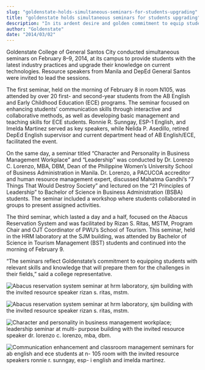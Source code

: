 ```yaml
---
slug: "goldenstate-holds-simultaneous-seminars-for-students-upgrading"
title: "goldenstate holds simultaneous seminars for students upgrading"
description: "In its ardent desire and golden commitment to equip students with the latest updates on..."
author: "Goldenstate"
date: "2014/03/02"
---
```


Goldenstate College of General Santos City conducted simultaneous seminars on February 8–9, 2014, at its campus to provide students with the latest industry practices and upgrade their knowledge on current technologies. Resource speakers from Manila and DepEd General Santos were invited to lead the sessions.

The first seminar, held on the morning of February 8 in room N105, was attended by over 20 first- and second-year students from the AB English and Early Childhood Education (ECE) programs. The seminar focused on enhancing students’ communication skills through interactive and collaborative methods, as well as developing basic management and teaching skills for ECE students. Ronnie R. Sunngay, ESP-1 English, and Imelda Martinez served as key speakers, while Nelida P. Asedillo, retired DepEd English supervisor and current department head of AB English/ECE, facilitated the event.

On the same day, a seminar titled “Character and Personality in Business Management Workplace” and “Leadership” was conducted by Dr. Lorenzo C. Lorenzo, MBA, DBM, Dean of the Philippine Women’s University School of Business Administration in Manila. Dr. Lorenzo, a PACUCOA accreditor and human resource management expert, discussed Mahatma Gandhi’s “7 Things That Would Destroy Society” and lectured on the “21 Principles of Leadership” to Bachelor of Science in Business Administration (BSBA) students. The seminar included a workshop where students collaborated in groups to present assigned activities.

The third seminar, which lasted a day and a half, focused on the Abacus Reservation System and was facilitated by Rizan S. Ritas, MSTM, Program Chair and OJT Coordinator of PWU’s School of Tourism. This seminar, held in the HRM laboratory at the SJM building, was attended by Bachelor of Science in Tourism Management (BST) students and continued into the morning of February 9.

“The seminars reflect Goldenstate’s commitment to equipping students with relevant skills and knowledge that will prepare them for the challenges in their fields,” said a college representative.

![Abacus reservation system seminar at hrm laboratory, sjm building with the invited resource speaker rizan s. ritas, mstm.](https://www.goldenstate.edu.ph/wp-content/uploads/2020/03/goldenstate-seminar-2014-02.jpg)

![Abacus reservation system seminar at hrm laboratory, sjm building with the invited resource speaker rizan s. ritas, mstm.](https://www.goldenstate.edu.ph/wp-content/uploads/2020/03/goldenstate-seminar-2014-03.jpg)

![Character and personality in business management workplace; leadership seminar at multi- purpose building with the invited resource speaker dr. lorenzo c. lorenzo, mba, dbm.](https://www.goldenstate.edu.ph/wp-content/uploads/2020/03/goldenstate-seminar-2014-04.jpg) 

![Communication enhancement and classroom management seminars for ab english and ece students at n- 105 room with the invited resource speakers ronnie r. sunngay, esp- i english and imelda martinez.](https://www.goldenstate.edu.ph/wp-content/uploads/2020/03/goldenstate-seminar-2014-05.jpg)
